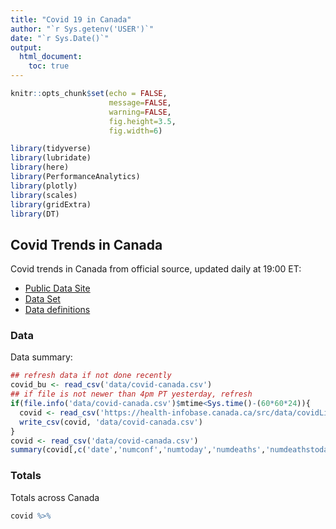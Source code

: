 ```yaml
---
title: "Covid 19 in Canada"
author: "`r Sys.getenv('USER')`"
date: "`r Sys.Date()`"
output: 
  html_document:
    toc: true
---
```


```r
knitr::opts_chunk$set(echo = FALSE,
                      message=FALSE,
                      warning=FALSE,
                      fig.height=3.5,
                      fig.width=6)

library(tidyverse)
library(lubridate)
library(here)
library(PerformanceAnalytics)
library(plotly)
library(scales)
library(gridExtra)
library(DT)

```

## Covid Trends in Canada {.tabset}

Covid trends in Canada from official source, updated daily at 19:00 ET:

* [Public Data Site](https://open.canada.ca/data/en/dataset/261c32ab-4cfd-4f81-9dea-7b64065690dc)
* [Data Set](https://health-infobase.canada.ca/src/data/covidLive/covid19-download.csv)
* [Data definitions](https://health-infobase.canada.ca/src/data/covidLive/covid19-data-dictionary.csv)

### Data

Data summary:

```r
## refresh data if not done recently
covid_bu <- read_csv('data/covid-canada.csv')
## if file is not newer than 4pm PT yesterday, refresh
if(file.info('data/covid-canada.csv')$mtime<Sys.time()-(60*60*24)){
  covid <- read_csv('https://health-infobase.canada.ca/src/data/covidLive/covid19-download.csv')
  write_csv(covid, 'data/covid-canada.csv')
}
covid <- read_csv('data/covid-canada.csv')
summary(covid[,c('date','numconf','numtoday','numdeaths','numdeathstoday')])
```

### Totals

Totals across Canada

```r
covid %>% 
```
